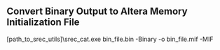 == Convert Binary Output to Altera Memory Initialization File ==

[path_to_srec_utils]\srec_cat.exe bin_file.bin -Binary -o bin_file.mif -MIF
